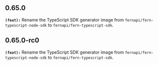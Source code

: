 ## 0.65.0
**`(feat):`** Rename the TypeScript SDK generator image from `fernapi/fern-typescript-node-sdk` to `fernapi/fern-typescript-sdk`.


## 0.65.0-rc0
**`(feat):`** Rename the TypeScript SDK generator image from `fernapi/fern-typescript-node-sdk` to `fernapi/fern-typescript-sdk`.


